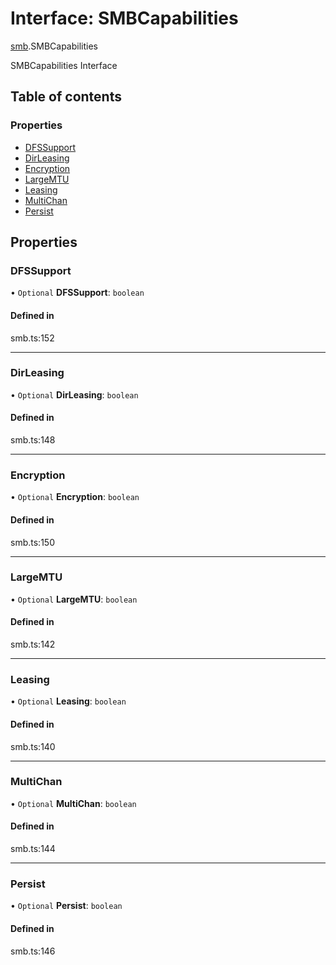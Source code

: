 # Interface: SMBCapabilities

[smb](/templates/protocols/javascript/modules/smb).SMBCapabilities

SMBCapabilities Interface

## Table of contents

### Properties

- [DFSSupport](/templates/protocols/javascript/modules/smb.SMBCapabilities#dfssupport)
- [DirLeasing](/templates/protocols/javascript/modules/smb.SMBCapabilities#dirleasing)
- [Encryption](/templates/protocols/javascript/modules/smb.SMBCapabilities#encryption)
- [LargeMTU](/templates/protocols/javascript/modules/smb.SMBCapabilities#largemtu)
- [Leasing](/templates/protocols/javascript/modules/smb.SMBCapabilities#leasing)
- [MultiChan](/templates/protocols/javascript/modules/smb.SMBCapabilities#multichan)
- [Persist](/templates/protocols/javascript/modules/smb.SMBCapabilities#persist)

## Properties

### DFSSupport

• `Optional` **DFSSupport**: `boolean`

#### Defined in

smb.ts:152

___

### DirLeasing

• `Optional` **DirLeasing**: `boolean`

#### Defined in

smb.ts:148

___

### Encryption

• `Optional` **Encryption**: `boolean`

#### Defined in

smb.ts:150

___

### LargeMTU

• `Optional` **LargeMTU**: `boolean`

#### Defined in

smb.ts:142

___

### Leasing

• `Optional` **Leasing**: `boolean`

#### Defined in

smb.ts:140

___

### MultiChan

• `Optional` **MultiChan**: `boolean`

#### Defined in

smb.ts:144

___

### Persist

• `Optional` **Persist**: `boolean`

#### Defined in

smb.ts:146
